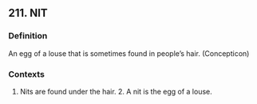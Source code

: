## 211. NIT
### Definition
An egg of a louse that is sometimes found in people's hair. (Concepticon)

### Contexts
1. Nits are found under the hair. 2. A nit is the egg of a louse.

